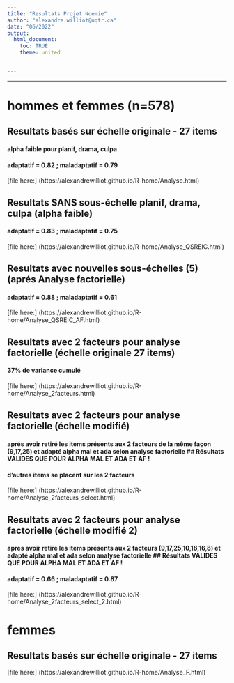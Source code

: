 ```yaml
---
title: "Resultats Projet Noemie"
author: "alexandre.williot@uqtr.ca"
date: "06/2022"
output: 
  html_document:
    toc: TRUE
    theme: united


---
```


******************************************************************************

# hommes et femmes (n=578)
## Resultats basés sur échelle originale - 27 items
#### alpha faible pour planif, drama, culpa
#### adaptatif = 0.82 ; maladaptatif = 0.79
[file here:] (https://alexandrewilliot.github.io/R-home/Analyse.html)

## Resultats SANS sous-échelle planif, drama, culpa (alpha faible)
#### adaptatif = 0.83 ; maladaptatif = 0.75
[file here:] (https://alexandrewilliot.github.io/R-home/Analyse_QSREIC.html)

## Resultats avec nouvelles sous-échelles (5) (aprés Analyse factorielle)
#### adaptatif = 0.88 ; maladaptatif = 0.61
[file here:] (https://alexandrewilliot.github.io/R-home/Analyse_QSREIC_AF.html)

## Resultats avec 2 facteurs pour analyse factorielle (échelle originale 27 items)
#### 37% de variance cumulé
[file here:] (https://alexandrewilliot.github.io/R-home/Analyse_2facteurs.html)

## Resultats avec 2 facteurs pour analyse factorielle (échelle modifié)
#### aprés avoir retiré les items présents aux 2 facteurs de la même façon (9,17,25) et adapté alpha mal et ada selon analyse factorielle ## Résultats VALIDES QUE POUR ALPHA MAL ET ADA ET AF !
#### d'autres items se placent sur les 2 facteurs
[file here:] (https://alexandrewilliot.github.io/R-home/Analyse_2facteurs_select.html)

## Resultats avec 2 facteurs pour analyse factorielle (échelle modifié 2)
#### aprés avoir retiré les items présents aux 2 facteurs (9,17,25,10,18,16,8) et adapté alpha mal et ada selon analyse factorielle ## Résultats VALIDES QUE POUR ALPHA MAL ET ADA ET AF !
#### adaptatif = 0.66 ; maladaptatif = 0.87
[file here:] (https://alexandrewilliot.github.io/R-home/Analyse_2facteurs_select_2.html)

# femmes
## Resultats basés sur échelle originale - 27 items
[file here:] (https://alexandrewilliot.github.io/R-home/Analyse_F.html)


